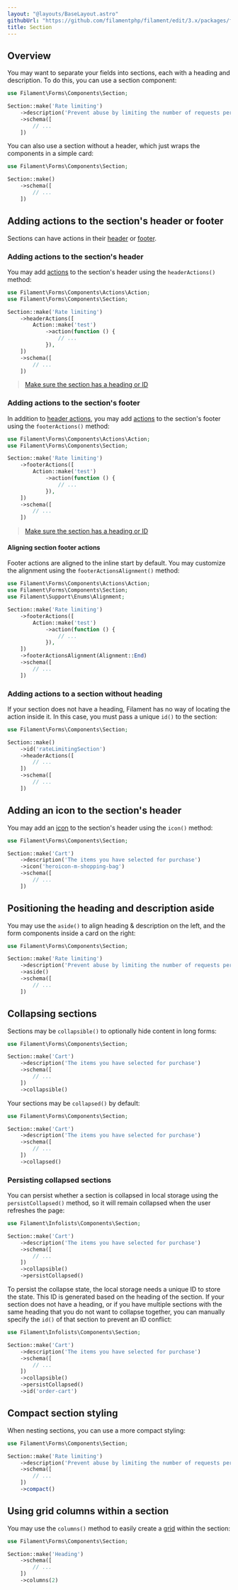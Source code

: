 ```yaml
---
layout: "@layouts/BaseLayout.astro"
githubUrl: "https://github.com/filamentphp/filament/edit/3.x/packages/forms/docs/04-layout/06-section.md"
title: Section
---
```


## Overview

You may want to separate your fields into sections, each with a heading and description. To do this, you can use a section component:

```php
use Filament\Forms\Components\Section;

Section::make('Rate limiting')
    ->description('Prevent abuse by limiting the number of requests per period')
    ->schema([
        // ...
    ])
```

<AutoScreenshot name="forms/layout/section/simple" alt="Section" version="3.x" />

You can also use a section without a header, which just wraps the components in a simple card:

```php
use Filament\Forms\Components\Section;

Section::make()
    ->schema([
        // ...
    ])
```

<AutoScreenshot name="forms/layout/section/without-header" alt="Section without header" version="3.x" />

## Adding actions to the section's header or footer

Sections can have actions in their [header](#adding-actions-to-the-sections-header) or [footer](#adding-actions-to-the-sections-footer).

### Adding actions to the section's header

You may add [actions](../actions) to the section's header using the `headerActions()` method:

```php
use Filament\Forms\Components\Actions\Action;
use Filament\Forms\Components\Section;

Section::make('Rate limiting')
    ->headerActions([
        Action::make('test')
            ->action(function () {
                // ...
            }),
    ])
    ->schema([
        // ...
    ])
```

<AutoScreenshot name="forms/layout/section/header/actions" alt="Section with header actions" version="3.x" />

> [Make sure the section has a heading or ID](#adding-actions-to-a-section-without-heading)

### Adding actions to the section's footer

In addition to [header actions](#adding-an-icon-to-the-sections-header), you may add [actions](../actions) to the section's footer using the `footerActions()` method:

```php
use Filament\Forms\Components\Actions\Action;
use Filament\Forms\Components\Section;

Section::make('Rate limiting')
    ->footerActions([
        Action::make('test')
            ->action(function () {
                // ...
            }),
    ])
    ->schema([
        // ...
    ])
```

<AutoScreenshot name="forms/layout/section/footer/actions" alt="Section with footer actions" version="3.x" />

> [Make sure the section has a heading or ID](#adding-actions-to-a-section-without-heading)

#### Aligning section footer actions

Footer actions are aligned to the inline start by default. You may customize the alignment using the `footerActionsAlignment()` method:

```php
use Filament\Forms\Components\Actions\Action;
use Filament\Forms\Components\Section;
use Filament\Support\Enums\Alignment;

Section::make('Rate limiting')
    ->footerActions([
        Action::make('test')
            ->action(function () {
                // ...
            }),
    ])
    ->footerActionsAlignment(Alignment::End)
    ->schema([
        // ...
    ])
```

### Adding actions to a section without heading

If your section does not have a heading, Filament has no way of locating the action inside it. In this case, you must pass a unique `id()` to the section:

```php
use Filament\Forms\Components\Section;

Section::make()
    ->id('rateLimitingSection')
    ->headerActions([
        // ...
    ])
    ->schema([
        // ...
    ])
```

## Adding an icon to the section's header

You may add an [icon](https://blade-ui-kit.com/blade-icons?set=1#search) to the section's header using the `icon()` method:

```php
use Filament\Forms\Components\Section;

Section::make('Cart')
    ->description('The items you have selected for purchase')
    ->icon('heroicon-m-shopping-bag')
    ->schema([
        // ...
    ])
```

<AutoScreenshot name="forms/layout/section/icons" alt="Section with icon" version="3.x" />

## Positioning the heading and description aside

You may use the `aside()` to align heading & description on the left, and the form components inside a card on the right:

```php
use Filament\Forms\Components\Section;

Section::make('Rate limiting')
    ->description('Prevent abuse by limiting the number of requests per period')
    ->aside()
    ->schema([
        // ...
    ])
```

<AutoScreenshot name="forms/layout/section/aside" alt="Section with heading and description aside" version="3.x" />

## Collapsing sections

Sections may be `collapsible()` to optionally hide content in long forms:

```php
use Filament\Forms\Components\Section;

Section::make('Cart')
    ->description('The items you have selected for purchase')
    ->schema([
        // ...
    ])
    ->collapsible()
```

Your sections may be `collapsed()` by default:

```php
use Filament\Forms\Components\Section;

Section::make('Cart')
    ->description('The items you have selected for purchase')
    ->schema([
        // ...
    ])
    ->collapsed()
```

<AutoScreenshot name="forms/layout/section/collapsed" alt="Collapsed section" version="3.x" />

### Persisting collapsed sections

You can persist whether a section is collapsed in local storage using the `persistCollapsed()` method, so it will remain collapsed when the user refreshes the page:

```php
use Filament\Infolists\Components\Section;

Section::make('Cart')
    ->description('The items you have selected for purchase')
    ->schema([
        // ...
    ])
    ->collapsible()
    ->persistCollapsed()
```

To persist the collapse state, the local storage needs a unique ID to store the state. This ID is generated based on the heading of the section. If your section does not have a heading, or if you have multiple sections with the same heading that you do not want to collapse together, you can manually specify the `id()` of that section to prevent an ID conflict:

```php
use Filament\Infolists\Components\Section;

Section::make('Cart')
    ->description('The items you have selected for purchase')
    ->schema([
        // ...
    ])
    ->collapsible()
    ->persistCollapsed()
    ->id('order-cart')
```

## Compact section styling

When nesting sections, you can use a more compact styling:

```php
use Filament\Forms\Components\Section;

Section::make('Rate limiting')
    ->description('Prevent abuse by limiting the number of requests per period')
    ->schema([
        // ...
    ])
    ->compact()
```

<AutoScreenshot name="forms/layout/section/compact" alt="Compact section" version="3.x" />

## Using grid columns within a section

You may use the `columns()` method to easily create a [grid](grid) within the section:

```php
use Filament\Forms\Components\Section;

Section::make('Heading')
    ->schema([
        // ...
    ])
    ->columns(2)
```
